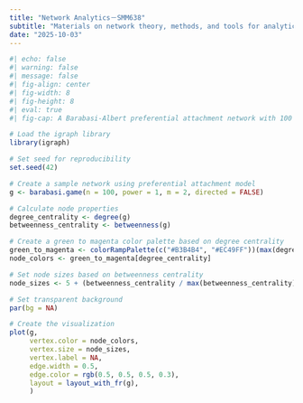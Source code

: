 ```yaml
---
title: "Network Analytics－SMM638"
subtitle: "Materials on network theory, methods, and tools for analytics students"
date: "2025-10-03"
---
```


```r
#| echo: false
#| warning: false
#| message: false
#| fig-align: center
#| fig-width: 8
#| fig-height: 8 
#| eval: true
#| fig-cap: A Barabasi-Albert preferential attachment network with 100 nodes - node size proportional to node degree

# Load the igraph library
library(igraph)

# Set seed for reproducibility
set.seed(42)

# Create a sample network using preferential attachment model
g <- barabasi.game(n = 100, power = 1, m = 2, directed = FALSE)

# Calculate node properties
degree_centrality <- degree(g)
betweenness_centrality <- betweenness(g)

# Create a green to magenta color palette based on degree centrality
green_to_magenta <- colorRampPalette(c("#B3B4B4", "#EC49FF"))(max(degree_centrality))
node_colors <- green_to_magenta[degree_centrality]

# Set node sizes based on betweenness centrality
node_sizes <- 5 + (betweenness_centrality / max(betweenness_centrality)) * 25

# Set transparent background
par(bg = NA)

# Create the visualization
plot(g, 
     vertex.color = node_colors,
     vertex.size = node_sizes,
     vertex.label = NA,
     edge.width = 0.5,
     edge.color = rgb(0.5, 0.5, 0.5, 0.3),
     layout = layout_with_fr(g),
     )
```



